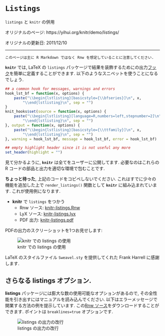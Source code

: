 <!---
title: Listings
subtitle: Using knitr with listings
date: '2011-12-10'
slug: listings
--->

# `Listings` {#listings}

`listings` と `knitr` の併用

オリジナルのページ: https://yihui.org/knitr/demo/listings/

オリジナルの更新日: 2011/12/10

----

```block2
このページは主に R Markdown ではなく Rnw を想定していることに注意してください.
```

**`knitr`** では, LaTeX の `listings` パッケージで結果を装飾するためにの出力[フック](#hooks)を簡単に定義することができます. 以下のようなスニペットを使うことになるでしょう.

```r
## a common hook for messages, warnings and errors
hook_lst_bf = function(x, options) {
    paste("\\begin{lstlisting}[basicstyle={\\bfseries}]\n", x, 
        "\\end{lstlisting}\n", sep = "")
}
knit_hooks$set(source = function(x, options) {
    paste("\\begin{lstlisting}[language=R,numbers=left,stepnumber=2]\n", x, 
        "\\end{lstlisting}\n", sep = "")
}, output = function(x, options) {
    paste("\\begin{lstlisting}[basicstyle={\\ttfamily}]\n", x, 
        "\\end{lstlisting}\n", sep = "")
}, warning = hook_lst_bf, message = hook_lst_bf, error = hook_lst_bf)

## empty highlight header since it is not useful any more
set_header(highlight = "")
```

見て分かるように, **`knitr`** は全てをユーザーに公開してます. 必要なのはこれらの R コードの部品と出力を適切な環境で包むことです.

**ちょっと待った**, 上記のコードをコピペしないでください. これはすでに少々の機能を追加した上で `render_listings()` 関数として **`knitr`** に組み込まれています. これが使用例になります.

- **knitr** で `listings` をつかう
  - Rnw ソース: [knitr-listings.Rnw](https://github.com/yihui/knitr/blob/master/inst/examples/knitr-listings.Rnw)
  - LyX ソース: [knitr-listings.lyx](https://github.com/yihui/knitr/blob/master/inst/examples/knitr-listings.lyx)
  - PDF 出力: [knitr-listings.pdf](https://github.com/yihui/knitr/releases/download/doc/knitr-listings.pdf)

PDFの出力のスクリーショットを1つお見せします:

![knitr での listings の使用](https://db.yihui.org/imgur/PKupQ.png)

LaTeX のスタイルファイル `Sweavel.sty` を提供してくれた Frank Harrell に感謝します.

## さらなる listings オプション.

**listings** パッケージには膨大な数の使用可能なオプションがあるので, その全性能を引き出すにはマニュアルを読み込んでください. 以下はエラーメッセージで開業する方法の例を提示しています. この[Rnw ソース](https://gist.github.com/2209775)をダウンロードすることができます.  ポイントは `breaklines=true` オプションです.

![listings の出力の改行](https://db.yihui.org/imgur/3313T.png)

